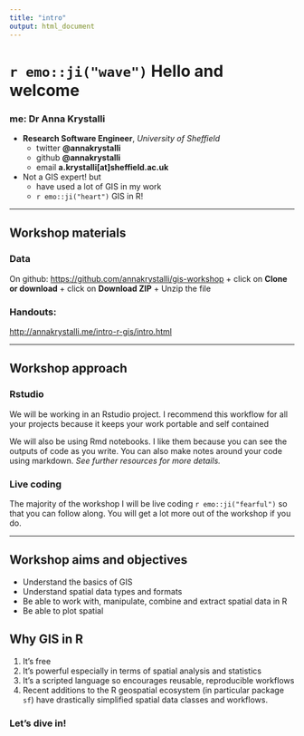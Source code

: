 ```yaml
---
title: "intro"
output: html_document
---
```



# `r emo::ji("wave")` Hello and welcome

### me: Dr Anna Krystalli

- **Research Software Engineer**, _University of Sheffield_
    + twitter **@annakrystalli**
    + github **@annakrystalli**
    + email **a.krystalli[at]sheffield.ac.uk**
    
- Not a GIS expert! but
    + have used a lot of GIS in my work
    + `r emo::ji("heart")` GIS in R!
    
---


## Workshop materials

### Data

On github: <https://github.com/annakrystalli/gis-workshop>
    + click on **Clone or download**
    + click on **Download ZIP**
    + Unzip the file

### Handouts:

<http://annakrystalli.me/intro-r-gis/intro.html>

---

## Workshop approach
    
### Rstudio

We will be working in an Rstudio project. I recommend this workflow for all your projects because it keeps your work portable and self contained

We will also be using Rmd notebooks. I like them because you can see the outputs of code as you write. You can also make notes around your code using markdown. _See further resources for more details._ 

### Live coding

The majority of the workshop I will be live coding `r emo::ji("fearful")` so that you can follow along. You will get a lot more out of the workshop if you do.


---

## Workshop aims and objectives

- Understand the basics of GIS
- Understand spatial data types and formats
- Be able to work with, manipulate, combine and extract spatial data in R
- Be able to plot spatial


## Why GIS in R

1. It's free
2. It's powerful especially in terms of spatial analysis and statistics
3. It's a scripted language so encourages reusable, reproducible workflows
4. Recent additions to the R geospatial ecosystem (in particular package `sf`) have drastically simplified spatial data classes and workflows.


### Let's dive in!